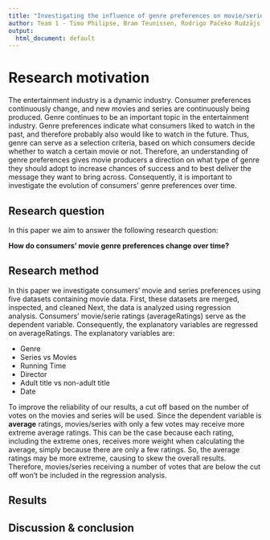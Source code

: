 ```yaml
---
title: "Investigating the influence of genre preferences on movie/series rating patterns over time"
author: Team 1 - Timo Philipse, Bram Teunissen, Rodrigo Pačeko Rudzājs, Dian de Ridder & Linda van den Boogaart
output:
  html_document: default
---
```


# Research motivation
The entertainment industry is a dynamic industry. Consumer preferences continuously change, and new movies and series are continuously being produced. Genre continues to be an important topic in the entertainment industry. Genre preferences indicate what consumers liked to watch in the past, and therefore probably also would like to watch in the future. Thus, genre can serve as a selection criteria, based on which consumers decide whether to watch a certain movie or not. Therefore, an understanding of genre preferences gives movie producers a direction on what type of genre they should adopt to increase chances of success and to best deliver the message they want to bring across. Consequently, it is important to investigate the evolution of consumers’ genre preferences over time.

## Research question
In this paper we aim to answer the following research question:

**How do consumers' movie genre preferences change over time?**

## Research method
In this paper we investigate consumers’ movie and series preferences using five datasets containing movie data. First, these datasets are merged, inspected, and cleaned Next, the data is analyzed  using regression analysis. Consumers' movie/serie ratings (averageRatings) serve as the dependent variable. Consequently, the explanatory variables are regressed on averageRatings. The explanatory variables are: 

* Genre
* Series vs Movies 
* Running Time 
* Director 
* Adult title vs non-adult title
* Date

To improve the reliability of our results, a cut off based on the number of votes on the movies and series will be used. Since the dependent variable is **average** ratings, movies/series with only a few votes may receive more extreme average ratings. This can be the case because each rating, including the extreme ones, receives more weight when calculating the average, simply because there are only a few ratings. So, the average ratings may be more extreme, causing to skew the overall results. Therefore, movies/series receiving a number of votes that are below the cut off won't be included in the regression analysis. 

## Results

## Discussion & conclusion


